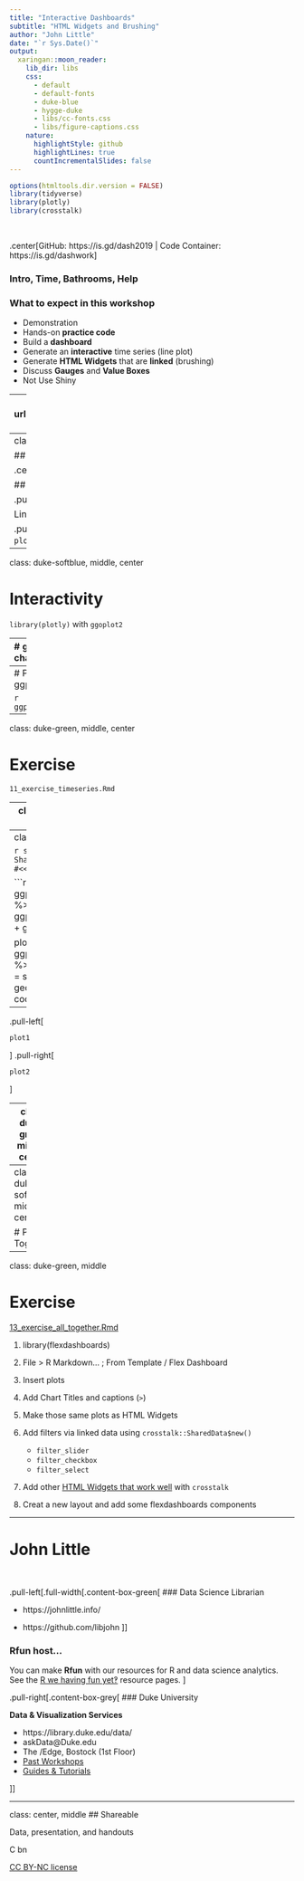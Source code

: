 ```yaml
---
title: "Interactive Dashboards"
subtitle: "HTML Widgets and Brushing"
author: "John Little"
date: "`r Sys.Date()`"
output:
  xaringan::moon_reader:
    lib_dir: libs
    css: 
      - default
      - default-fonts
      - duke-blue
      - hygge-duke
      - libs/cc-fonts.css
      - libs/figure-captions.css
    nature:
      highlightStyle: github
      highlightLines: true
      countIncrementalSlides: false
---
```

```r
options(htmltools.dir.version = FALSE)
library(tidyverse)
library(plotly)
library(crosstalk)
```

&nbsp; 

.center[GitHub: https://is.gd/dash2019  |  Code Container: https://is.gd/dashwork]

### Intro, Time, Bathrooms, Help

### What to expect in this workshop

- Demonstration
- Hands-on **practice code**
- Build a **dashboard** 
- Generate an **interactive** time series (line plot)
- Generate **HTML Widgets** that are **linked** (brushing)
- Discuss **Gauges** and **Value Boxes**
- Not Use Shiny

---
background-image: url(https://c2.staticflickr.com/4/3067/3043851839_2537493cf7_o.jpg)
class: middle, bottom, center

### Just because you can...


&nbsp;

.footer-note[.tiny[Image Credit: [Richard Masoner](https://www.flickr.com/photos/bike/3043851839)]]

???

I have an aversion to Shiny

---
class: middle

## Demonstration

.center[.content-box-yellow[[Flexdashboard](https://rfun-flexdashboards.netlify.com/)]]

## Definitions

.pull-left[Dashboard (`flexdashboard`)
- layout, info boxes, gauges

Linked Brushing (`crosstalk`)
- shared data with compatible widgets
]

.pull-right[HTML Widgets
- Web enabled client-side interactivity
- `plotly`, `DT`, `leaflet`, `SummaryWidget` 
- Gallery of more...
]

---
class: duke-softblue, middle, center

# Interactivity

`library(plotly)` with `ggoplot2`

---
# ggplot2 bar chart

```r
sw_eye <- starwars %>% 
  filter(eye_color == str_extract(eye_color, "\\w+")) %>% 
  filter(eye_color != "unknown", eye_color != "hazel", eye_color != "white") %>% 
  filter(mass < 200) %>% 
  mutate(eye_color = fct_infreq(eye_color)) %>% 
  mutate(species = fct_rev(fct_infreq(species)))
```

.pull-left[
```r
eyeplot <- sw_eye %>% 
  ggplot(aes(eye_color)) +
  geom_bar()
```
]

.pull-right[
```r
eyeplot
```

]

---
# Plotly via ggplotly

```r
ggplotly(eyeplot)
```

---
class: duke-green, middle, center

# Exercise

`11_exercise_timeseries.Rmd`

---
class: duke-softblue, middle, center

# Brushing / Linked Data

`library(crosstalk)` & HTML Widgets

---
class: middle

```r
shared_sw_eye <- SharedData$new(sw_eye)  #<<
```


```r
plot1 <- ggplotly(shared_sw_eye %>% #<<
            ggplot(aes(eye_color)) +
                geom_bar())

plot2 <- ggplotly(shared_sw_eye %>% #<<
            ggplot(aes(x = species)) + 
                geom_bar() + 
                coord_flip())
```


---
.pull-left[
```r
plot1
```
]
.pull-right[
```r
plot2
```
]

---
class: duke-green, middle, center

# Exercise

`12_exercise_crosstalk_map.Rmd`

---
class: duke-softblue, middle, center

# Put It Together 

---
class: duke-green, middle

# Exercise

[13_exercise_all_together.Rmd](../13_exercise_all_together_answers.html)

1. library(flexdashboards)
1. File > R Markdown... ; From Template / Flex Dashboard
1. Insert plots
1. Add Chart Titles and captions (`>`)
1. Make those same plots as HTML Widgets
1. Add filters via linked data using `crosstalk::SharedData$new()`

    - `filter_slider`
    - `filter_checkbox`
    - `filter_select`
    
5. Add other [HTML Widgets that work well](https://rstudio.github.io/crosstalk/widgets.html) with `crosstalk`
6. Creat a new layout and add some flexdashboards components



---

# John Little

&nbsp;

.pull-left[.full-width[.content-box-green[
### Data Science Librarian

- https://johnlittle.info/

- https://github.com/libjohn
]]

### Rfun host...
You can make **Rfun** with our resources for R and data science analytics.  See the [R we having fun yet‽](https://rfun.library.duke.edu/) resource pages.
]

.pull-right[.content-box-grey[
### Duke University

**Data & Visualization Services**

- https://library.duke.edu/data/
- askData@Duke.edu
- The /Edge, Bostock (1st Floor)
- [Past Workshops](https://library.duke.edu/data/news/past-workshops)
- [Guides & Tutorials](https://library.duke.edu/data/tutorials)

]]




---
class: center, middle
## Shareable 

Data, presentation, and handouts 

<span class="cc">
<!-- Key: a: SA, b: BY, c: CC Circle, d: ND, n: NC, m: Sampling, s: Share, r: Remix, C: CC Full Logo -->
C bn
</span>


[CC BY-NC license](https://creativecommons.org/licenses/by-nc/4.0/)


